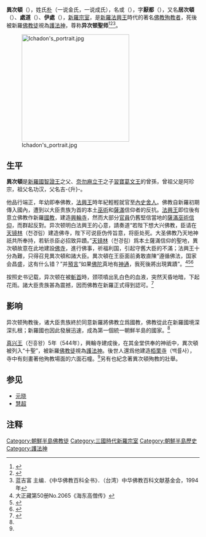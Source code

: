 {{佛教}}
'''異次頓'''（{{kor|諺=이차돈|漢=異次頓|羅=ichadon}}）{{BD|506年||527年}}，姓氏[[朴姓|朴]]（一说金氏，一说成氏），名'''{{zy|厭|yàn}}{{zy|觸|chù}}'''或'''{{zy|猒|yàn}}{{zy|觸|chù}}'''（{{kor|諺=염촉|漢=厭觸/猒觸|羅=}}），字'''厭都'''（{{kor|諺=염도|漢=厭都|羅=}}），又名'''居次頓'''（{{kor|諺=거차돈|漢=居次頓|羅=}}）、'''處道'''（{{kor|諺=처도|漢=處道|羅=}}）、'''伊處'''（{{kor|諺=이처|漢=伊處|羅=icheo}}），[[新羅|新羅]][[宗室|宗室]]，是[[新羅|新羅]][[法興王|法興王]]時代的著名[[佛教|佛教]][[殉教者|殉教者]]，死後被新羅[[佛教徒|佛教徒]]視為[[護法神|護法神]]，尊称'''异次顿聖师'''<ref>{{citebook|title=이차돈(異次頓)의 순교(殉敎)|isbn=978-89-5653-547-0|url=http://www.dbpia.co.kr/EBook/ArticleDetail/2849395#}}</ref><ref>{{citebook|title=朝鲜禅教考|url=https://yuedu.baidu.com/ebook/090e8a89960590c69ec37652?pn=1&click_type=10010002|author=朴永善}}</ref><ref>蓝吉富 主编．《中华佛教百科全书》．（台湾）中华佛教百科文献基金会，1994年</ref>。

[[File:Ichadon's_portrait.jpg|280px]]

==生平==
'''異次頓'''是[[新羅國|新羅國]][[智證王|智證王]]之父、[[奈勿麻立干|奈勿麻立干]]之子[[習寶葛文王|習寶葛文王]]的曾孫，曾祖父是阿珍宗，祖父名功汉，父名吉-{升}-。

他品行端正，年幼即奉佛教，[[法興王|法興王]]時年紀輕輕就官至[[內史舍人|內史舍人]]。佛教自新羅初期傳入國內，遭到以大臣贵族为首的本土[[巫術|巫術]]和[[薩滿|薩滿]]信仰者的反抗。[[法興王|法興王]]即位後有意立佛教作新羅[[國教|國教]]，建造[[興輪寺|興輪寺]]，然而大部分[[官員|官員]]仍舊堅信當地的[[薩滿|薩滿]][[巫術|巫術]][[信仰|信仰]]，而群起反對。异次顿明白法興王的心意，請奏道“若陛下想大兴佛教，臣请在[[天镜林|天镜林]]（천경림）建造佛寺，陛下可说臣伪传旨意，将臣处死。大圣佛教乃天地神祇共所奉持，若斩杀臣必招致异蹟。”[[天镜林|天镜林]]（천경림）爲本土薩滿信仰的聖地，異次頓故意在此地建設[[佛寺|佛寺]]，進行佛事，祈福利国，引起守舊大臣的不滿；法興王十分為難，只得召見異次頓和諸大臣。異次頓在王臣面前勇敢直陳“遵循佛法，国家会昌盛，这有什么错？”并[[決意|預言]]“如果[[佛陀|佛陀]]真地有[[神通|神通]]，我死後將出現異蹟”。<ref>大正藏第50册No.2065《海东高僧传》</ref><ref>{{Cite web |url=https://zh.wikisource.org/wiki/%E4%B8%89%E5%9C%8B%E9%81%BA%E4%BA%8B/%E5%8D%B7%E7%AC%AC%E4%B8%89 |title=《三国遗事》卷三 |accessdate=2018-09-24 |archive-date=2019-07-11 |archive-url=https://web.archive.org/web/20190711135954/https://zh.wikisource.org/wiki/%E4%B8%89%E5%9C%8B%E9%81%BA%E4%BA%8B/%E5%8D%B7%E7%AC%AC%E4%B8%89 |dead-url=no }}</ref><ref name=hj>{{Cite web |url=https://kr.hujiang.com/new/p445799/ |title=韩国历史名人：新罗佛教徒的“护法神” — 异次顿.沪江韩语 |access-date=2018-09-24 |archive-url=https://web.archive.org/web/20180924185622/https://kr.hujiang.com/new/p445799/ |archive-date=2018-09-24 |dead-url=yes }}</ref>

按照史书记载，异次顿在被[[斬首|斬首]]時，颈项噴出乳白色的血液，突然天昏地暗，下起花雨。諸大臣贵族甚為震撼，因而佛教在新羅正式得到認可。<ref>{{citebook|title=異次頓의 死; 사랑의 東明王|url=https://ci.nii.ac.jp/ncid/BA65600754|access-date=2018-09-24|archive-date=2018-09-24|archive-url=https://web.archive.org/web/20180924185541/https://ci.nii.ac.jp/ncid/BA65600754|dead-url=no}}</ref>

==影响==
异次顿殉教後，诸大臣贵族終於同意新羅將佛教立爲國教，佛教從此在新羅國境深深扎根；新羅國也因此發展迅速，成為第一個統一朝鮮半島的國家。<ref name=hj/>

[[真兴王|真兴王]]（진흥왕）5年（544年），興輪寺建成後，在其金堂供奉的神祇中，異次頓被列入“十聖”，被新羅[[佛教徒|佛教徒]]視為[[護法神|護法神]]。後世人還爲他建造[[栢栗寺|栢栗寺]]（백률사），寺中有刻畫著他殉教場面的六面石幢。<ref name=hj/>另有{{link-ko|慶州異次頓殉教碑|경주 이차돈 순교비}}也紀念著異次頓殉教的壯舉。

==参见==
*[[元晓|元晓]]
*[[慧超|慧超]]

==注释==
{{reflist}}

{{漢傳佛教}}
{{DEFAULTSORT:Ichadon}}
[[Category:朝鮮半島佛教徒|Category:朝鮮半島佛教徒]]
[[Category:三國時代新羅宗室|Category:三國時代新羅宗室]]
[[Category:朝鮮半島歷史|Category:朝鮮半島歷史]]
[[Category:護法神|Category:護法神]]